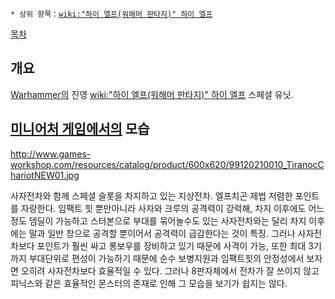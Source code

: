 {{{+1 '''Tiranoc Chariot''' }}}
{{{+1 티라녹 전차 }}}

 * 상위 항목：[[wiki:"하이 엘프(워해머 판타지)" 하이 엘프]]

[[목차]]

== 개요 ==
[[Warhammer]]의 진영 [[wiki:"하이 엘프(워해머 판타지)" 하이 엘프]] 스페셜 유닛.

== [[미니어처 게임]]에서의 모습 ==
http://www.games-workshop.com/resources/catalog/product/600x620/99120210010_TiranocChariotNEW01.jpg

사자전차와 함께 스페셜 슬롯을 차지하고 있는 지상전차. 엘프치곤 제법 저렴한 포인트를 자랑한다. 임팩트 힛 뿐만아니라 사자와 크루의 공격력이 강력해, 차지 이후에도 어느정도 뎀딜이 가능하고 스터본으로 부대를 묶어놀수도 있는 사자전차와는 달리 차지 이후에는 말과 일반 창으로 공격할 뿐이어서 공격력이 급감한다는 것이 특징. 그러나 사자전차보다 포인트가 훨씬 싸고 롱보우를 장비하고 있기 때문에 사격이 가능, 또한 최대 3기까지 부대단위로 편성이 가능하기 때문에 순수 보병지원과 임팩트힛의 안정성에서 보자면 오히려 사자전차보다 효율적일 수 있다. 그러나 8판자체에서 전차가 잘 쓰이지 않고 피닉스와 같은 효율적인 몬스터의 존재로 인해 그 모습을 보기가 쉽지는 않다.
  
